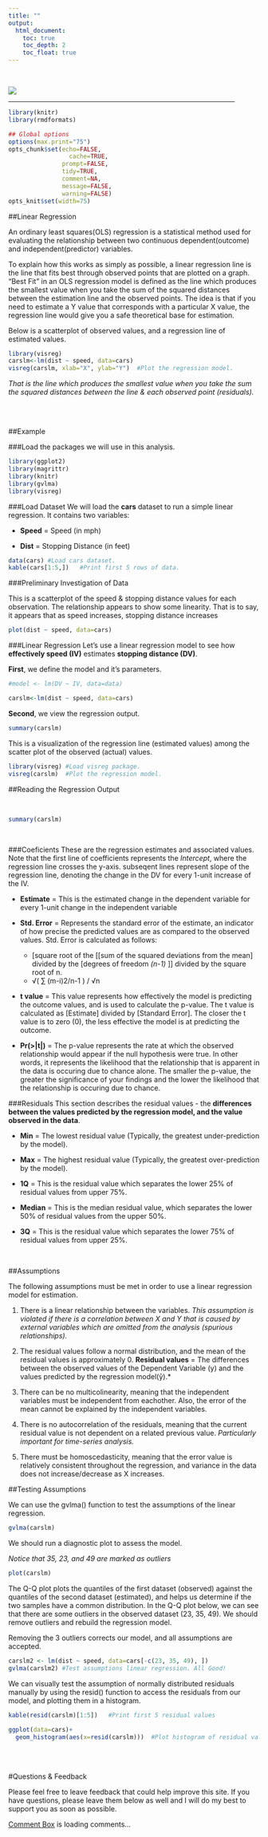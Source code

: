 ```yaml
---
title: ""
output: 
  html_document:
    toc: true
    toc_depth: 2
    toc_float: true
---
```

<br/>

![](/Users/Brett/Desktop/AWR/analyticswithr/Data Analysis.png)

<hr width="90%">

```r
library(knitr)
library(rmdformats)

## Global options
options(max.print="75")
opts_chunk$set(echo=FALSE,
	             cache=TRUE,
               prompt=FALSE,
               tidy=TRUE,
               comment=NA,
               message=FALSE,
               warning=FALSE)
opts_knit$set(width=75)
```


##Linear Regression

An ordinary least squares(OLS) regression is a statistical method used for evaluating the relationship between two continuous dependent(outcome) and independent(predictor) variables.


To explain how this works as simply as possible, a linear regression line is the line that fits best through  observed points that are plotted on a graph. "Best Fit" in an OLS regression model is defined as the line which produces the smallest value when you take the sum of the squared distances between the estimation line and the observed points. The idea is that if you need to estimate a Y value that corresponds with a particular X value, the regression line would give you a safe theoretical base for estimation.


Below is a scatterplot of observed values, and a regression line of estimated values.

```r
library(visreg)
carslm<-lm(dist ~ speed, data=cars)
visreg(carslm, xlab="X", ylab="Y")  #Plot the regression model.
```

*That is the line which produces the smallest value when you take the sum the squared distances between the line & each observed point (residuals).*

<br/>
<br/>

##Example

###Load the packages we will use in this analysis.
```r
library(ggplot2)
library(magrittr)
library(knitr)
library(gvlma)
library(visreg)
```

###Load Dataset
We will load the **cars** dataset to run a simple linear regression. It contains two variables:

* **Speed** = Speed (in mph)

* **Dist** = Stopping Distance (in feet)

```r
data(cars) #Load cars dataset.
kable(cars[1:5,])   #Print first 5 rows of data.
```


###Preliminary Investigation of Data

This is a scatterplot of the speed & stopping distance values for each observation. The relationship appears to show some linearity. That is to say, it appears that as speed increases, stopping distance increases
```r
plot(dist ~ speed, data=cars)
```

###Linear Regression
Let's use a linear regression model to see how **effectively speed (IV)** estimates **stopping distance (DV)**.


**First**, we define the model and it's parameters.
```r
#model <- lm(DV ~ IV, data=data)

carslm<-lm(dist ~ speed, data=cars)
```


**Second**, we view the regression output.
```r
summary(carslm)
```


This is a visualization of the regression line (estimated values) among the scatter plot of the observed (actual) values.

```r
library(visreg) #Load visreg package.
visreg(carslm)  #Plot the regression model.
```

##Reading the Regression Output

<br/>
```r
summary(carslm)
```

<br/>

###Coeficients
These are the regression estimates and associated values. Note that the first line of coefficients represents the *Intercept*, where the regression line crosses the y-axis. subseqent lines represent slope of the regression line, denoting the change in the DV for every 1-unit increase of the IV.


* **Estimate** = This is the estimated change in the dependent variable for every 1-unit change in the independent variable

* **Std. Error** = Represents the standard error of the estimate, an indicator of how precise the predicted values are as compared to the observed values. Std. Error is calculated as follows:

    + [square root of the [[sum of the squared deviations from the mean] divided by the [degrees of freedom *(n-1)* ]] divided by the square root of n.
    + √( ∑ (m-i)2/n-1 ) / √n



* **t value** = This value represents how effectively the model is predicting the outcome values, and is used to calculate the p-value. The t value is calculated as [Estimate] divided by [Standard Error]. The closer the t value is to zero (0), the less effective the model is at predicting the outcome. 

* **Pr(>|t|)** = The p-value represents the rate at which the observed relationship would appear if the null hypothesis were true. In other words, it represents the likelihood that the relationship that is apparent in the data is occuring due to chance alone. The smaller the p-value, the greater the significance of your findings and the lower the likelihood that the relationship is occuring due to chance.



###Residuals
This section describes the residual values - the **differences between the values predicted by the regression model, and the value observed in the data**.

* **Min** = The lowest residual value (Typically, the greatest under-prediction by the model).

* **Max** = The highest residual value (Typically, the greatest over-prediction by the model).

* **1Q** = This is the residual value which separates the lower 25% of residual values from upper 75%. 

* **Median** = This is the median residual value, which separates the lower 50% of residual values from the upper 50%.

* **3Q** = This is the residual value which separates the lower 75% of residual values from upper 25%. 

<br/>

##Assumptions

The following assumptions must be met in order to use a linear regression model for estimation.

1. There is a linear relationship between the variables. *This assumption is violated if there is a correlation between X and Y that is caused by external variables which are omitted from the analysis (spurious relationships).*

2. The residual values follow a normal distribution, and the mean of the residual values is approximately 0. **Residual values** = The differences between the observed values of the Dependent Variable (y) and the values predicted by the regression model(ŷ).*

3. There can be no multicolinearity, meaning that the independent variables must be independent from eachother. Also, the error of the mean cannot be explained by the independent variables.

4. There is no autocorrelation of the residuals, meaning that the current residual value is not dependent on a related previous value. *Particularly important for time-series analysis.*

5. There must be homoscedasticity, meaning that the error value is relatively consistent throughout the regression, and variance in the data does not increase/decrease as X increases.

##Testing Assumptions

We can use the gvlma() function to test the assumptions of the linear regression.
```r
gvlma(carslm) 
```


We should run a diagnostic plot to assess the model.

*Notice that 35, 23, and 49 are marked as outliers*
```r
plot(carslm)
```

The Q-Q plot plots the quantiles of the first dataset (observed) against the quantiles of the second dataset (estimated), and helps us determine if the two samples have a common distribution. In the Q-Q plot below, we can see that there are some outliers in the observed dataset (23, 35, 49). We should remove outliers and rebuild the regression model.

 Removing the 3 outliers corrects our model, and all assumptions are accepted.
```r
carslm2 <- lm(dist ~ speed, data=cars[-c(23, 35, 49), ])
gvlma(carslm2) #Test assumptions linear regression. All Good!
```


We can visually test the assumption of normally distributed residuals manually by using the resid() function to access the residuals from our model, and plotting them in a histogram.
```r
kable(resid(carslm)[1:5])   #Print first 5 residual values

ggplot(data=cars)+
  geom_histogram(aes(x=resid(carslm)))  #Plot histogram of residual values.
```


<br/>
<br/>

#Questions & Feedback

Please feel free to leave feedback that could help improve this site. If you have questions, please leave them below as well and I will do my best to support you as soon as possible.

<!-- begin wwww.htmlcommentbox.com -->
 <div id="HCB_comment_box"><a href="http://www.htmlcommentbox.com">Comment Box</a> is loading comments...</div>
 <link rel="stylesheet" type="text/css" href="//www.htmlcommentbox.com/static/skins/bootstrap/twitter-bootstrap.css?v=0" />
 <script type="text/javascript" id="hcb"> /*<!--*/ if(!window.hcb_user){hcb_user={};} (function(){var s=document.createElement("script"), l=hcb_user.PAGE || (""+window.location).replace(/'/g,"%27"), h="//www.htmlcommentbox.com";s.setAttribute("type","text/javascript");s.setAttribute("src", h+"/jread?page="+encodeURIComponent(l).replace("+","%2B")+"&mod=%241%24wq1rdBcg%244H85ttEMCGYTG2GQHqvK7."+"&opts=16862&num=10&ts=1500291878957");if (typeof s!="undefined") document.getElementsByTagName("head")[0].appendChild(s);})(); /*-->*/ </script>
<!-- end www.htmlcommentbox.com -->



